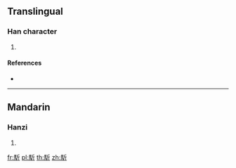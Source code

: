 {{character info/new}}
==Translingual==

===Han character===
{{Han char|rn=187|rad=馬|as=04|sn=14|four=|canj=SFHML}}

# {{defn|Han|sort=馬04}}

====References====
* {{Han ref|kx=1434.210|dkj=44602|dj=1959.090|hdz=74544.070|uh=99B8|ud=39352}}

----

==Mandarin==

===Hanzi===
{{cmn-hanzi|pin=[[xìn]] ([[xin4]])|wg=hsin<sup>4</sup>}}

# {{defn|lang=cmn|sort=馬04}}

[[fr:馸]]
[[pl:馸]]
[[th:馸]]
[[zh:馸]]